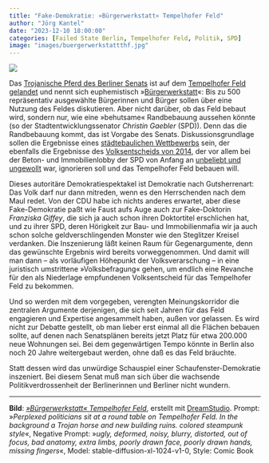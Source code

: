 ```yaml
---
title: "Fake-Demokratie: »Bürgerwerkstatt« Tempelhofer Feld"
author: "Jörg Kantel"
date: "2023-12-10 18:00:00"
categories: [Failed State Berlin, Tempelhofer Feld, Politik, SPD]
image: "images/buergerwerkstattthf.jpg"
---
```


[![](images/buergerwerkstattthf-b.jpg)](https://www.flickr.com/photos/schockwellenreiter/53387380502/)

Das [Trojanische Pferd des Berliner Senats](https://kantel.github.io/posts/2023120402_troja_tempelhof/) ist auf dem [Tempelhofer Feld gelandet](https://taz.de/Bebauungsplan-Tempelhofer-Feld-in-Berlin/!5978702/) und nennt sich euphemistisch »[Bürgerwerkstatt](https://taz.de/Bebauung-des-Tempelhofer-Feldes/!5978415/)«: Bis zu 500 repräsentativ ausgewählte Bürgerinnen und Bürger sollen über eine Nutzung des Feldes diskutieren. Aber nicht darüber, ob das Feld bebaut wird, sondern nur, wie eine »behutsame« Randbebauung aussehen könnte (so der Stadtentwicklungssenator *Christin Gaebler* (SPD)). Denn das die Randbebauung kommt, das ist Vorgabe des Senats. Diskussionsgrundlage sollen die Ergebnisse eines [städtebaulichen Wettbewerbs](https://taz.de/Bebauung-des-Tempelhofer-Feldes/!5954414/) sein, der ebenfalls die Ergebnisse des [Volksentscheids von 2014](https://taz.de/Schwerpunkt-Volksentscheid-Tempelhofer-Feld/!t5041366/), der vor allem bei der Beton- und Immobilienlobby der SPD von Anfang an [unbeliebt und ungewollt](https://taz.de/Bebauung-des-Tempelhofer-Feldes/!5950164/) war, ignorieren soll und das Tempelhofer Feld bebauen will.

Dieses autoritäre Demokratiespektakel ist Demokratie nach Gutsherrenart: Das Volk darf nur dann mitreden, wenn es den Herrschenden nach dem Maul redet. Von der CDU habe ich nichts anderes erwartet, aber diese Fake-Demokratie paßt wie Faust aufs Auge auch zur Fake-Doktorin *Franziska Giffey*, die sich ja auch schon ihren Doktortitel erschlichen hat, und zu ihrer SPD, deren Hörigkeit zur Bau- und Immobilienmafia wir ja auch schon solche geldverschlingenden Monster wie den Steglitzer Kreisel verdanken. Die Inszenierung läßt keinen Raum für Gegenargumente, denn das gewünschte Ergebnis wird bereits vorweggenommen. Und damit will man dann -- als vorläufigen Höhepunkt der Volksverarschung -- in eine juristisch umstrittene »Volksbefragung« gehen, um endlich eine Revanche für den als Niederlage empfundenen Volksentscheid für das Tempelhofer Feld zu bekommen.

Und so werden mit dem vorgegeben, verengten Meinungskorridor die zentralen Argumente derjenigen, die sich seit Jahren für das Feld engagieren und Expertise angesammelt haben, außen vor gelassen. Es wird nicht zur Debatte gestellt, ob man lieber erst einmal all die Flächen bebauen sollte, auf denen nach Senatsplänen bereits jetzt Platz für etwa 200.000 neue Wohnungen sei. Bei dem gegenwärtigen Tempo könnte in Berlin also noch 20 Jahre weitergebaut werden, ohne daß es das Feld bräuchte.

Statt dessen wird das unwürdige Schauspiel einer Schaufenster-Demokratie inszeniert. Bei diesem Senat muß man sich über die wachsende Politikverdrossenheit der Berlinerinnen und Berliner nicht wundern.

---

**Bild**: *[»Bürgerwerkstatt« Tempelhofer Feld](https://www.flickr.com/photos/schockwellenreiter/53387380502/)*, erstellt mit [DreamStudio](https://beta.dreamstudio.ai/generate). Prompt: »*Perplexed politicians sit at a round table on Tempelhofer Feld. In the background a Trojan horse and new building ruins. colored steampunk style*«, Negative Prompt: »*ugly, deformed, noisy, blurry, distorted, out of focus, bad anatomy, extra limbs, poorly drawn face, poorly drawn hands, missing fingers*«, Model: stable-diffusion-xl-1024-v1-0, Style: Comic Book